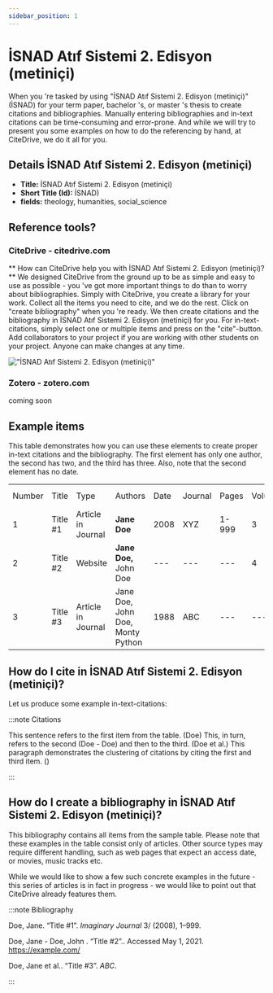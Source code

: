 ```yaml
---
sidebar_position: 1
---
```


# İSNAD Atıf Sistemi 2. Edisyon (metiniçi)

When you 're tasked by using "İSNAD Atıf Sistemi 2. Edisyon (metiniçi)" (İSNAD) for your term paper, bachelor 's, or master 's thesis to create citations and bibliographies.
Manually entering bibliographies and in-text citations can be time-consuming and error-prone. And while we will try to present you some examples on how to do the referencing by hand, at CiteDrive, we do it all for you.

## Details  İSNAD Atıf Sistemi 2. Edisyon (metiniçi)
* **Title:** İSNAD Atıf Sistemi 2. Edisyon (metiniçi)
* **Short Title (Id):** İSNAD)
* **fields:** theology, humanities, social_science

## Reference tools?
### CiteDrive - citedrive.com
** How can CiteDrive help you with İSNAD Atıf Sistemi 2. Edisyon (metiniçi)? **
We designed CiteDrive from the ground up to be as simple and easy to use as possible - you 've got more important things to do than to worry about bibliographies. Simply with CiteDrive, you create a library for your work. Collect all the items you need to cite, and we do the rest. Click on "create bibliography" when you 're ready. We then create citations and the bibliography in İSNAD Atıf Sistemi 2. Edisyon (metiniçi) for you. For in-text-citations, simply select one or multiple items and press on the "cite"-button. Add collaborators to your project if you are working with other students on your project. Anyone can make changes at any time.


!["İSNAD Atıf Sistemi 2. Edisyon (metiniçi)"](images/isnad-atf-sistemi-2-edisyon-metinici.svg "Choose İSNAD Atıf Sistemi 2. Edisyon (metiniçi) in the CiteDrive App")

### Zotero - zotero.com

coming soon

## Example items

This table demonstrates how you can use these elements to create proper in-text citations and the bibliography. The first element has only one author, the second has two, and the third has three. Also, note that the second element has no date.


<table>
  <tr>
   <td>Number
   </td>
   <td>Title
   </td>
   <td>Type
   </td>
   <td>Authors
   </td>
   <td>Date
   </td>
   <td>Journal
   </td>
   <td>Pages
   </td>
   <td>Volume
   </td>
   <td>Issue
   </td>
   <td>Access Date
   </td>
  </tr>
  <tr>
   <td>1
   </td>
   <td>Title #1
   </td>
   <td>Article in Journal
   </td>
   <td><strong>Jane Doe</strong>
   </td>
   <td>2008
   </td>
   <td>XYZ
   </td>
   <td>1-999
   </td>
   <td>3
   </td>
   <td>2
   </td>
   <td>--
   </td>
  </tr>
  <tr>
   <td>
2
   </td>
   <td>Title #2
   </td>
   <td>Website
   </td>
   <td><strong>Jane Doe, </strong>John Doe
   </td>
   <td>---
   </td>
   <td>---
   </td>
   <td>---
   </td>
   <td>4
   </td>
   <td>---
   </td>
   <td>2020-05-01
   </td>
  </tr>
  <tr>
   <td>3
   </td>
   <td>Title #3
   </td>
   <td>Article in Journal
   </td>
   <td>Jane Doe, John Doe, Monty Python
   </td>
   <td>1988
   </td>
   <td>ABC
   </td>
   <td>---
   </td>
   <td>---
   </td>
   <td>16
   </td>
   <td>---
   </td>
  </tr>
</table>



## How do I cite in  İSNAD Atıf Sistemi 2. Edisyon (metiniçi)?

Let us produce some example in-text-citations:

:::note Citations


This sentence refers to the first item from the table. (Doe) This, in turn, refers to the second (Doe - Doe)
and then to the third.  (Doe et al.)
This paragraph demonstrates the clustering of citations by citing the first and third item. ()

:::

## How do I create a bibliography in İSNAD Atıf Sistemi 2. Edisyon (metiniçi)?

This bibliography contains all items from the sample table. Please note that these examples in the table consist only of articles. Other source types may require different handling, such as web pages that expect an access date, or movies, music tracks etc.

While we would like to show a few such concrete examples in the future - this series of articles is in fact in progress - we would like to point out that CiteDrive already features them.

:::note Bibliography

Doe, Jane. “Title #1”. <i>Imaginary Journal</i> 3/ (2008), 1–999.

Doe, Jane - Doe, John . “Title #2”.. Accessed May 1, 2021. https://example.com/

Doe, Jane et al.. “Title #3”. <i>ABC</i>.



:::


        